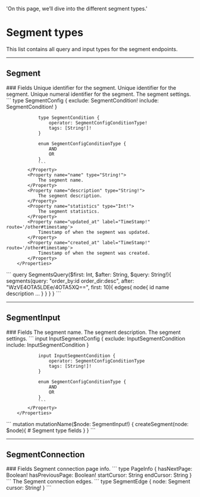   'On this page, we’ll dive into the different segment types.'

# Segment types
This list contains all query and input types for the segment endpoints.

---

## Segment

<Row>
  <Col>
		### Fields
		<Properties> 
			<Property name="id" type="ID!">
				Unique identifier for the segment.
			</Property>
				<Property name="uid" type="ID!">
				Unique identifier for the segment.
			</Property>
			<Property name="_id" type="Int!">
				Unique numeral identifier for the segment.
			</Property>
			<Property name="settings" type="SegmentConfig!">
				The segment settings.
				```
				type SegmentConfig {
					exclude: SegmentCondition!
					include: SegmentCondition!
				}

				type SegmentCondition {
					operator: SegmentConfigConditionType!
					tags: [String!]!
				}

				enum SegmentConfigConditionType {
					AND
					OR
				}
				```
			</Property>
			<Property name="name" type="String!">
				The segment name.
			</Property>
			<Property name="description" type="String!">
				The segment description.
			</Property>
			<Property name="statistics" type="Int!">
				The segment statistics.
			</Property>	
			<Property name="updated_at" label="TimeStamp!" route='/other#timestamp'>
				Timestamp of when the segment was updated.
			</Property>
			<Property name="created_at" label="TimeStamp!" route='/other#timestamp'>
				Timestamp of when the segment was created.
			</Property>
		</Properties>
  </Col>
  <Col sticky>
    <CodeGroup title="Request" tag="POST" label="https://services.lightfunnels.com/api2">
			```
			query SegmentsQuery($first: Int, $after: String, $query: String!){
				segments(query: "order_by:id order_dir:desc", after: "WzVE4OTA5LDEe/4OTA5XQ==", first: 10){
					edges{
						node{
							id
							name
							description
							...
						}
					}
				}
			}
			```
    </CodeGroup>
  </Col>
</Row>

---

## SegmentInput

<Row>
  <Col>
		### Fields
		<Properties> 
			<Property name="name" type="String">
				The segment name.
			</Property>
			<Property name="description" type="String">
				The segment description.
			</Property>
			<Property name="settings" type="InputSegmentConfig">
				The segment settings.
				```
				input InputSegmentConfig {
					exclude: InputSegmentCondition
					include: InputSegmentCondition
				}

				input InputSegmentCondition {
					operator: SegmentConfigConditionType
					tags: [String!]!
				}
				
				enum SegmentConfigConditionType {
					AND
					OR
				}
				```
			</Property>
		</Properties>
  </Col>
  <Col sticky>
    <CodeGroup title="Request" tag="POST" label="https://services.lightfunnels.com/api2">
			```
			mutation mutationName($node: SegmentInput!) {
				createSegment(node: $node){
					# Segment type fields
				}
			}
			```
    </CodeGroup>
  </Col>
</Row>

---

## SegmentConnection

<Row>
  <Col>
		### Fields
		<Properties> 
			<Property name="pageInfo" type="PageInfo!">
				Segment connection page info.
				```
				type PageInfo {
					hasNextPage: Boolean!
					hasPreviousPage: Boolean!
					startCursor: String
					endCursor: String
				}
				```
			</Property>
			<Property name="edges" type="[SegmentEdge]">
				The Segment connection edges.
				```
				type SegmentEdge {
					node: Segment
					cursor: String!
				}
				```
			</Property>
		</Properties>
  </Col>
</Row>